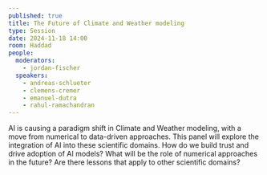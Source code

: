 ```yaml
---
published: true
title: The Future of Climate and Weather modeling
type: Session
date: 2024-11-18 14:00
room: Haddad
people:
  moderators:
    - jordan-fischer
  speakers:
    - andreas-schlueter
    - clemens-cremer
    - emanuel-dutra
    - rahul-ramachandran
---
```

AI is causing a paradigm shift in Climate and Weather modeling, with a move from numerical to data-driven approaches. This panel will explore the integration of AI into these scientific domains. How do we build trust and drive adoption of AI models? What will be the role of numerical approaches in the future? Are there lessons that apply to other scientific domains?
